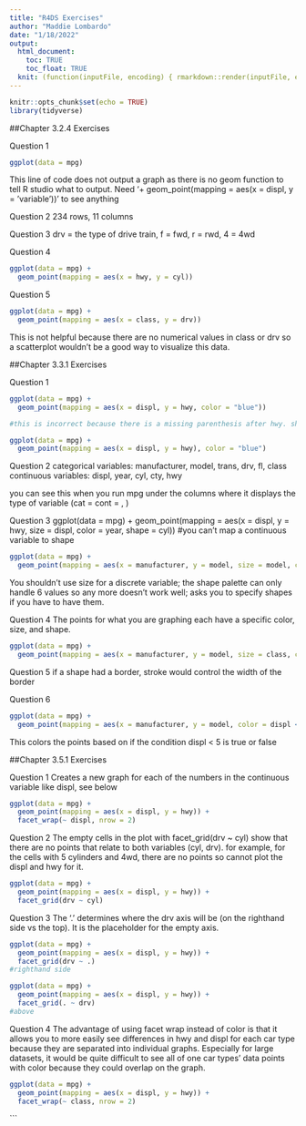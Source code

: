 ```yaml
---
title: "R4DS Exercises"
author: "Maddie Lombardo"
date: "1/18/2022"
output: 
  html_document:
    toc: TRUE
    toc_float: TRUE
  knit: (function(inputFile, encoding) { rmarkdown::render(inputFile, encoding = encoding, output_file = file.path(dirname(inputFile), 'docs/index.html')) })
---
```


```r
knitr::opts_chunk$set(echo = TRUE)
library(tidyverse)
```

##Chapter 3.2.4 Exercises

Question 1
```r
ggplot(data = mpg) 
```
This line of code does not output a graph as there is no geom function to tell R studio what to output. Need '+ geom_point(mapping = aes(x = displ, y = 'variable'))' to see anything

Question 2
234 rows, 11 columns

Question 3
drv = the type of drive train, f = fwd, r = rwd, 4 = 4wd

Question 4
```r
ggplot(data = mpg) +
  geom_point(mapping = aes(x = hwy, y = cyl))
```

Question 5
```r
ggplot(data = mpg) +
  geom_point(mapping = aes(x = class, y = drv))
```
This is not helpful because there are no numerical values in class or drv so a scatterplot wouldn't be a good way to visualize this data.

##Chapter 3.3.1 Exercises

Question 1
```r
ggplot(data = mpg) + 
  geom_point(mapping = aes(x = displ, y = hwy, color = "blue"))

#this is incorrect because there is a missing parenthesis after hwy. should be:

ggplot(data = mpg) + 
  geom_point(mapping = aes(x = displ, y = hwy), color = "blue")
```

Question 2 
categorical variables: manufacturer, model, trans, drv, fl, class
continuous variables: displ, year, cyl, cty, hwy

you can see this when you run mpg under the columns where it displays the type of variable (cat = <chr> cont = <dbl>, <int>)

Question 3
ggplot(data = mpg) + 
  geom_point(mapping = aes(x = displ, y = hwy, size = displ, color = year, shape = cyl))
#you can't map a continuous variable to shape
```r
ggplot(data = mpg) +
  geom_point(mapping = aes(x = manufacturer, y = model, size = model, color = trans, shape = class))
```
You shouldn't use size for a discrete variable; the shape palette can only handle 6 values so any more doesn't work well; asks you to specify shapes if you have to have them.

Question 4
The points for what you are graphing each have a specific color, size, and shape.
```r
ggplot(data = mpg) +
  geom_point(mapping = aes(x = manufacturer, y = model, size = class, color = class, shape = class))
```

Question 5 
if a shape had a border, stroke would control the width of the border

Question 6
```r
ggplot(data = mpg) +
  geom_point(mapping = aes(x = manufacturer, y = model, color = displ < 5))
```
This colors the points based on if the condition displ < 5 is true or false

##Chapter 3.5.1 Exercises

Question 1
Creates a new graph for each of the numbers in the continuous variable like displ, see below
```r
ggplot(data = mpg) + 
  geom_point(mapping = aes(x = displ, y = hwy)) + 
  facet_wrap(~ displ, nrow = 2)
```


Question 2 
The empty cells in the plot with facet_grid(drv ~ cyl) show that there are no points that relate to both variables (cyl, drv). for example, for the cells with 5 cylinders and 4wd, there are no points so cannot plot the displ and hwy for it.
```r
ggplot(data = mpg) + 
  geom_point(mapping = aes(x = displ, y = hwy)) + 
  facet_grid(drv ~ cyl)
```

Question 3 
The '.' determines where the drv axis will be (on the righthand side vs the top). It is the placeholder for the empty axis.
```r
ggplot(data = mpg) + 
  geom_point(mapping = aes(x = displ, y = hwy)) +
  facet_grid(drv ~ .) 
#righthand side

ggplot(data = mpg) + 
  geom_point(mapping = aes(x = displ, y = hwy)) +
  facet_grid(. ~ drv) 
#above
```

Question 4
The advantage of using facet wrap instead of color is that it allows you to more easily see differences in hwy and displ for each car type because they are separated into individual graphs. Especially for large datasets, it would be quite difficult to see all of one car types' data points with color because they could overlap on the graph.
```r
ggplot(data = mpg) + 
  geom_point(mapping = aes(x = displ, y = hwy)) + 
  facet_wrap(~ class, nrow = 2)
```


```




